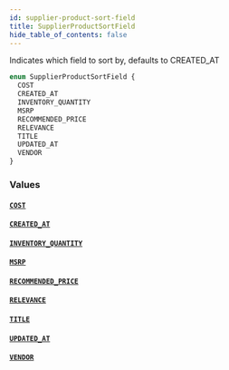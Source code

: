```yaml
---
id: supplier-product-sort-field
title: SupplierProductSortField
hide_table_of_contents: false
---
```



Indicates which field to sort by, defaults to CREATED_AT

```graphql
enum SupplierProductSortField {
  COST
  CREATED_AT
  INVENTORY_QUANTITY
  MSRP
  RECOMMENDED_PRICE
  RELEVANCE
  TITLE
  UPDATED_AT
  VENDOR
}
```


### Values

#### [`COST`](#)




#### [`CREATED_AT`](#)




#### [`INVENTORY_QUANTITY`](#)




#### [`MSRP`](#)




#### [`RECOMMENDED_PRICE`](#)




#### [`RELEVANCE`](#)




#### [`TITLE`](#)




#### [`UPDATED_AT`](#)




#### [`VENDOR`](#)






